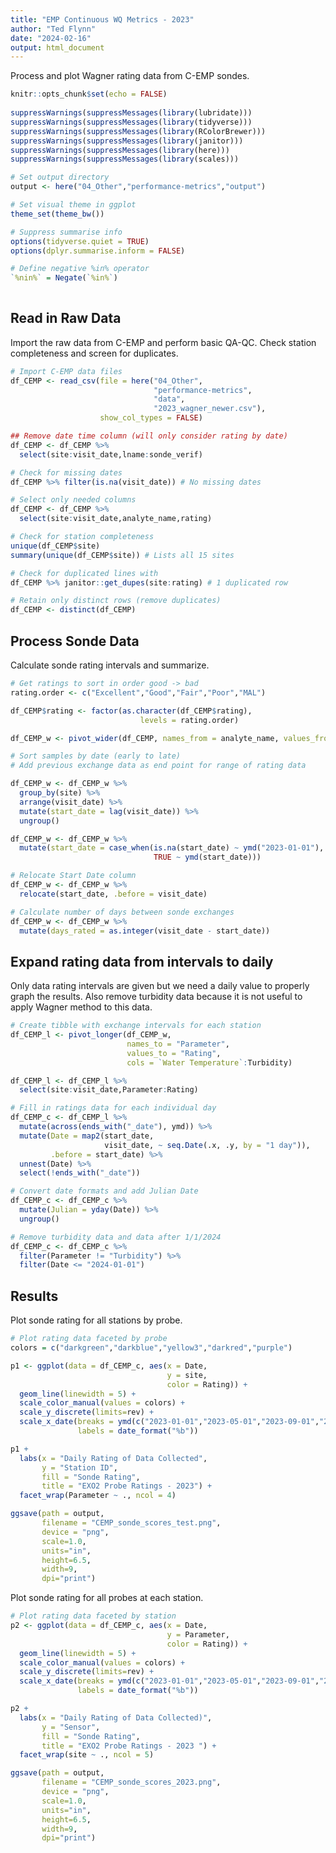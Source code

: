 ```yaml
---
title: "EMP Continuous WQ Metrics - 2023"
author: "Ted Flynn"
date: "2024-02-16"
output: html_document
---
```

Process and plot Wagner rating data from C-EMP sondes.

```r
knitr::opts_chunk$set(echo = FALSE)
                      
suppressWarnings(suppressMessages(library(lubridate)))
suppressWarnings(suppressMessages(library(tidyverse)))
suppressWarnings(suppressMessages(library(RColorBrewer)))
suppressWarnings(suppressMessages(library(janitor)))
suppressWarnings(suppressMessages(library(here)))
suppressWarnings(suppressMessages(library(scales)))

# Set output directory 
output <- here("04_Other","performance-metrics","output")

# Set visual theme in ggplot
theme_set(theme_bw())

# Suppress summarise info
options(tidyverse.quiet = TRUE)
options(dplyr.summarise.inform = FALSE)

# Define negative %in% operator
`%nin%` = Negate(`%in%`)
                      
```

## Read in Raw Data
Import the raw data from C-EMP and perform basic QA-QC. Check station 
completeness and screen for duplicates.

```r
# Import C-EMP data files 
df_CEMP <- read_csv(file = here("04_Other",
                                "performance-metrics",
                                "data",
                                "2023_wagner_newer.csv"),
                    show_col_types = FALSE)

## Remove date time column (will only consider rating by date)
df_CEMP <- df_CEMP %>% 
  select(site:visit_date,lname:sonde_verif) 

# Check for missing dates
df_CEMP %>% filter(is.na(visit_date)) # No missing dates

# Select only needed columns
df_CEMP <- df_CEMP %>% 
  select(site:visit_date,analyte_name,rating)

# Check for station completeness
unique(df_CEMP$site)
summary(unique(df_CEMP$site)) # Lists all 15 sites

# Check for duplicated lines with 
df_CEMP %>% janitor::get_dupes(site:rating) # 1 duplicated row

# Retain only distinct rows (remove duplicates)
df_CEMP <- distinct(df_CEMP)


```

## Process Sonde Data
Calculate sonde rating intervals and summarize.

```r
# Get ratings to sort in order good -> bad
rating.order <- c("Excellent","Good","Fair","Poor","MAL")

df_CEMP$rating <- factor(as.character(df_CEMP$rating), 
                             levels = rating.order)

df_CEMP_w <- pivot_wider(df_CEMP, names_from = analyte_name, values_from = rating)

# Sort samples by date (early to late)
# Add previous exchange data as end point for range of rating data

df_CEMP_w <- df_CEMP_w %>% 
  group_by(site) %>% 
  arrange(visit_date) %>% 
  mutate(start_date = lag(visit_date)) %>%
  ungroup()

df_CEMP_w <- df_CEMP_w %>% 
  mutate(start_date = case_when(is.na(start_date) ~ ymd("2023-01-01"),
                                TRUE ~ ymd(start_date)))

# Relocate Start Date column
df_CEMP_w <- df_CEMP_w %>% 
  relocate(start_date, .before = visit_date)

# Calculate number of days between sonde exchanges
df_CEMP_w <- df_CEMP_w %>%
  mutate(days_rated = as.integer(visit_date - start_date))


```

## Expand rating data from intervals to daily
Only data rating intervals are given but we need a daily value to properly
graph the results. Also remove turbidity data because it is not useful
to apply Wagner method to this data.
```r
# Create tibble with exchange intervals for each station
df_CEMP_l <- pivot_longer(df_CEMP_w, 
                          names_to = "Parameter", 
                          values_to = "Rating",
                          cols = `Water Temperature`:Turbidity)

df_CEMP_l <- df_CEMP_l %>% 
  select(site:visit_date,Parameter:Rating)

# Fill in ratings data for each individual day
df_CEMP_c <- df_CEMP_l %>% 
  mutate(across(ends_with("_date"), ymd)) %>% 
  mutate(Date = map2(start_date, 
                     visit_date, ~ seq.Date(.x, .y, by = "1 day")), 
         .before = start_date) %>% 
  unnest(Date) %>% 
  select(!ends_with("_date"))

# Convert date formats and add Julian Date
df_CEMP_c <- df_CEMP_c %>% 
  mutate(Julian = yday(Date)) %>% 
  ungroup()

# Remove turbidity data and data after 1/1/2024
df_CEMP_c <- df_CEMP_c %>% 
  filter(Parameter != "Turbidity") %>% 
  filter(Date <= "2024-01-01")

```

## Results
Plot sonde rating for all stations by probe.

```r
# Plot rating data faceted by probe
colors = c("darkgreen","darkblue","yellow3","darkred","purple")

p1 <- ggplot(data = df_CEMP_c, aes(x = Date,
                                   y = site,
                                   color = Rating)) +
  geom_line(linewidth = 5) +
  scale_color_manual(values = colors) + 
  scale_y_discrete(limits=rev) +
  scale_x_date(breaks = ymd(c("2023-01-01","2023-05-01","2023-09-01","2024-01-01")),
               labels = date_format("%b"))

p1 +
  labs(x = "Daily Rating of Data Collected",
       y = "Station ID",
       fill = "Sonde Rating",
       title = "EXO2 Probe Ratings - 2023") +
  facet_wrap(Parameter ~ ., ncol = 4)

ggsave(path = output,
       filename = "CEMP_sonde_scores_test.png", 
       device = "png",
       scale=1.0, 
       units="in",
       height=6.5,
       width=9, 
       dpi="print")
```

Plot sonde rating for all probes at each station.

```r
# Plot rating data faceted by station
p2 <- ggplot(data = df_CEMP_c, aes(x = Date,
                                   y = Parameter,
                                   color = Rating)) +
  geom_line(linewidth = 5) +
  scale_color_manual(values = colors) + 
  scale_y_discrete(limits=rev) +
  scale_x_date(breaks = ymd(c("2023-01-01","2023-05-01","2023-09-01","2024-01-01")),
               labels = date_format("%b"))

p2 +
  labs(x = "Daily Rating of Data Collected)",
       y = "Sensor",
       fill = "Sonde Rating",
       title = "EXO2 Probe Ratings - 2023 ") +
  facet_wrap(site ~ ., ncol = 5)

ggsave(path = output,
       filename = "CEMP_sonde_scores_2023.png", 
       device = "png",
       scale=1.0, 
       units="in",
       height=6.5,
       width=9, 
       dpi="print")
```

